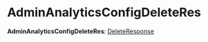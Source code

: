 
# AdminAnalyticsConfigDeleteRes

 **AdminAnalyticsConfigDeleteRes**: [DeleteResponse](../interfaces/medusa.DeleteResponse.mdx)
